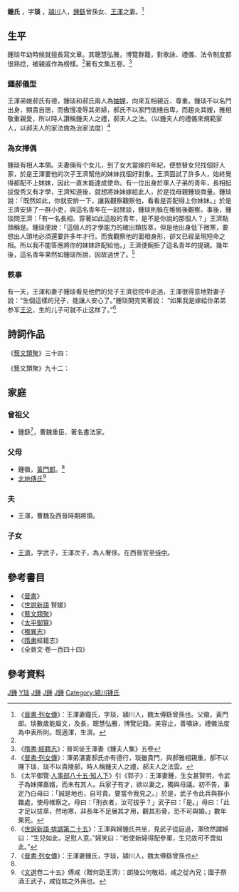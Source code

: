 '''鍾氏''' {{BD|？年||？年||catIdx=J}}，字'''琰''' ，[[潁川|潁川]]人，[[鍾繇|鍾繇]]曾孫女、[[王渾_(太原)|王渾]]之妻。<ref name="晉書">《[[:s:晉書/卷096|晉書·列女傳]]》：王渾妻鐘氏，字琰，潁川人，魏太傅繇曾孫也。父徽，黃門郎。琰數歲能屬文，及長，聰慧弘雅，博覽記籍。美容止，善嘯詠，禮儀法度為中表所則。既適渾，生濟。</ref>
==生平==
鍾琰年幼時候就擅長寫文章。其聰慧弘雅，博覽群籍，對歌詠、禮儀、法令制度都很熟捻，被親戚作為榜樣。<ref name="晉書"></ref>著有文集五卷。<ref>《[[:s:隋書/卷35|隋書·經籍志]]》：晉司徒王渾妻《鍾夫人集》五卷</ref>
===鍾郝儀型===
王渾弟媳郝氏有德，鍾琰和郝氏兩人為[[妯娌|妯娌]]，向來互相親近、尊重。鍾琰不以名門出身，顯貴自居，而傲慢凌辱其弟婦，郝氏不以家門低賤自卑，而趨炎其嫂，雅相敬重親愛，所以時人讚稱鍾夫人之禮，郝夫人之法。（以鍾夫人的禮儀來規範家人，以郝夫人的家法做為治家法度）<ref>《[[:s:晉書/卷096|晉書·列女傳]]》：渾弟湛妻郝氏亦有德行，琰雖貴門，與郝雅相親重，郝不以賤下琰，琰不以貴陵郝，時人稱鍾夫人之禮，郝夫人之法雲。</ref>
===為女擇偶===
鍾琰有相人本領。夫妻倆有个女儿，到了女大當嫁的年紀，便想替女兒找個好人家，於是王渾要他的次子王濟幫他的妹妹找個好對象。王濟面試了許多人，始終覺得都配不上妹妹，因此一直未能達成使命。有一位出身於軍人子弟的青年，長相挺拔俊秀又有才學，王濟知道後，就想將妹妹嫁給此人，於是找母親鍾琰商量。鍾琰說：「既然如此，你就安排一下，讓我觀察觀察他，看看是否配得上你妹妹。」於是王濟安排了一群小吏，與這名青年在一起閒談，鍾琰則躲在帷帳後觀察。事後，鍾琰問王濟：「有一名長相、穿著如此這般的青年，是不是你說的那個人？」王濟點頭稱是。鍾琰便說：「這個人的才學能力的確出類拔萃，但是他出身低下微寒，要想出人頭地必須還要許多年才行。而我觀察他的面相身形，卻又已經呈現短命之相。所以我不能答應將你的妹妹許配給他。」王濟便婉拒了這名青年的提親。幾年後，這名青年果然如鍾琰所說，因故過世了。<ref>《太平御覽·[[s:太平御覽/0444|人事部八十五·知人下]]》引《郭子》：王渾妻鍾，生女甚賢明，令武子為妹擇嘉婿，而未有其人。兵家子有才，欲以妻之，獨與母議。初不告，事定乃白母曰：「誠是地也，自可貴。要當令我見之。」於是，武子令此兵與群小雜處，使母帷察之。母曰：「刑衣者，汝可拔乎？」武子曰：「是。」母曰：「此才足以拔萃，然地寒，非長年不足展其才用，觀其形骨，恐不可與婚。」數年果死。 </ref>
===軼事===
有一天，王渾和妻子鍾琰看見他們的兒子王濟從院中走過，王渾很得意地對妻子說：“生個這樣的兒子，能讓人安心了。”鍾琰開完笑著說： “如果我是嫁給你弟弟参军[[王沦|王沦]]，生的儿子可就不止这样了。”<ref>《[[:s:世說新語/排調|世說新語·排調第二十五]]》：王渾與婦鍾氏共坐，見武子從庭過，渾欣然謂婦曰：“生兒如此，足慰人意。”婦笑曰：“若使新婦得配參軍，生兒故可不啻如此。”</ref>

==詩詞作品==
《[[藝文類聚|藝文類聚]]》三十四：
{{cquote|惟[[仲秋|仲秋]]之慘淒​​，百草萎悴而變衰。<br/>燕翔逝而歸海，[[蟋蟀|蟋蟀]]鳴而相追。<br/>坐虛堂而無寥，嗟我心之多懷。<br/>悵遐思而內結，嗟爾姜任邈不我留。<br/>謀民生之未幾，吾何為其多愁。<br/>涼風蕭條，露霑我衣。<br/>憂來多方，慨然永懷。<br/>感飛鳥之反鄉，詠衛女之思歸。<br/>於是周遊容與，逍遙徬徨。<br/>悲民生之局促，原輕舉之遐翔。|《遐思賦》}} 

《藝文類聚》九十二：
{{cquote|嘉京都之鶯鳥，冠群類之殊形。擢末軀於紫闥，超顯禦乎天庭。<br/>
惟節運之不停，懼龍角之西頹。慕同時之逸豫，怨商風之我催》。|《鶯賦》}}
==家庭==
===曾祖父===
*鍾繇<ref>《[[:s:晉書/卷096|晉書·列女傳]]》：王渾妻鍾氏，字琰，潁川人，魏太傅繇曾孫也</ref>，曹魏重臣、著名書法家。
===父母===
*鍾徽，[[黃門郎|黃門郎]]。<ref name="晉書"></ref>
*[[北地傅氏|北地傅氏]]<ref>《[[文選|文選]]卷二十五》傅咸〈贈何劭王濟〉：朗陵公何敬祖，咸之從內兄；國子祭酒王武子，咸從姑之外孫也。</ref>

===夫===
*王渾，曹魏及西晉時期將領。
===子女===
*[[王濟_(晉朝)|王濟]]，字武子，王渾次子，為人奢侈。在西晉官至[[侍中|侍中]]。

==參考書目==
*《[[晉書|晉書]]》
*《[[世說新語|世說新語]]·賢媛》
*《[[藝文類聚|藝文類聚]]》
*《[[太平御覽|太平御覽]]》
*《[[獨異志|獨異志]]》
*《[[隋書|隋書]]經籍志》
*《全晉文·卷一百四十四》
==參考資料==
{{Reflist|2}}
[[Category:西晉女性人物|J鍾]]
[[Category:鍾姓|Y琰]]
[[Category:西晉作家|J鍾]]
[[Category:中国女性诗人|J鍾]]
[[Category:曹魏女性人物|J鍾]]
[[Category:颍川锺氏|Category:颍川锺氏]]